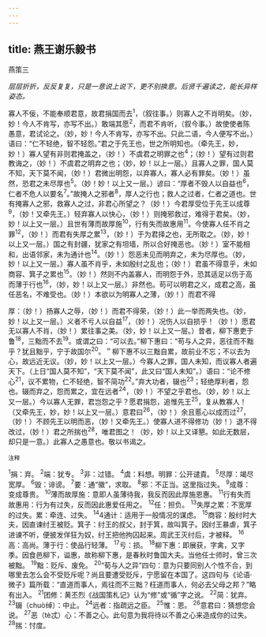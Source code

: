 ```yaml
---
---
---
```

title: 燕王谢乐毅书
---



燕策三

*层层折折，反反复复，只是一意说上说下，更不别换意。后贤千遍读之，能长异样姿态。*

寡人不佞，不能奉顺君意，故君捐国而去<sup>1</sup>，（叙往事。）则寡人之不肖明矣。（妙，妙！今人不肯写，亦写不出。）敢端其愿<sup>2</sup>，而君不肯听，（叙今事。）故使使者陈愚意，君试论之。（妙，妙！今人不肯写，亦写不出。只此二语，今人便写不出。）语曰：“仁不轻绝，智不轻怨。”君之于先王也，世之所明知也。（牵先王，妙，妙！）寡人望有非则君掩盖之，（妙！）不虞君之明罪之也<sup>4</sup>；（妙！）望有过则君教诲之，（妙！）不虞君之明弃之也；（妙，妙！以上一层。）且寡人之罪，国人莫不知，天下莫不闻，（妙！）君微出明怨，以弃寡人，寡人必有罪矣。（妙！）虽然，恐君之未尽厚也<sup>5</sup>。（妙！妙！以上又一层。）谚曰：“厚者不毁人以自益也<sup>6</sup>，仁者不危人以要名<sup>7</sup>。”故掩人之邪者<sup>8</sup>，厚人之行也；救人之过者，仁者之道也。世有掩寡人之邪，救寡人之过，非君心所望之？（妙！）今君厚受位于先王以成尊<sup>9</sup>，（妙！又牵先王。）轻弃寡人以快心，（妙！）则掩邪救过，难得于君矣。（妙，妙！以上又一层。）且世有薄而故厚施<sup>10</sup>，行有失而故惠用<sup>11</sup>。今使寡人任不肖之罪<sup>12</sup>，（妙！）而君有失厚之累<sup>13</sup>，（妙！）于为君择之也，无所取之。（妙，妙！以上又一层。）国之有封疆，犹家之有坦墙，所以合好掩恶也。（妙！）室不能相和，出语邻家，未为通计也<sup>14</sup>。（妙！）怨恶未见而明弃之，未为尽厚也。（妙，妙！以上又一层。）寡人虽不肖乎，未如殷纣之乱也；（妙！）君虽不得意乎，未如商容、箕子之累也<sup>15</sup>。（妙！）然则不内盖寡人，而明怨于外，恐其适足以伤于高而薄于行也<sup>16</sup>，（妙，妙！以上又一层。）非然也。苟可以明君之义，成君之高，虽任恶名，不难受也。（妙！）本欲以为明寡人之薄，（妙！）而君不得

厚：（妙！）扬寡人之辱，（妙！）而君不得荣，（妙！）此一举而两失也。（妙，妙！以上又一层。）义者不亏人以自益<sup>17</sup>，（妙！）况伤人以自损乎！（妙！）愿君无以寡人不肖，（妙！）累往事之美。（妙，妙！以上又一层。）昔者，柳下惠吏于鲁<sup>18</sup>，三黜而不去<sup>19</sup>。或谓之曰：“可以去。”柳下惠曰：“苟与人之异，恶往而不黜乎？犹且黜乎，宁于故国尔<sup>20</sup>。＂柳下惠不以三黜自累，故前业不忘；不以去为心，故远近无议。（妙，妙！以上又一层。）今寡人之罪，国人未知，而议寡人者遍天下。（上日“国人莫不知”，“天下莫不闻”，此又曰“国人未知”。）语曰：“论不修心<sup>21</sup>，议不累物，仁不轻绝，智不简功<sup>22</sup>。”弃大功者，辍也<sup>23</sup>；轻绝厚利者，怨也。辍而弃之，怨而累之，宜在远者<sup>24</sup>，（妙！）不望之乎君也。（妙，妙！以上又一层。）今以寡人无罪，君岂怨之乎？愿君捐怨，追惟先王<sup>25</sup>，复从教寡人！（又牵先王，妙，妙！以上又一层。）意君曰<sup>26</sup>，（妙！）余且慝心以成而过<sup>27</sup>，（妙！）不顾先王以明而恶，（妙！又牵先王。）使寡人进不得修功（妙！）退不得改过，（妙！）君之所揣也<sup>28</sup>，唯君图之！（妙，妙！以上又译懇。如此无数层，却只是一意。）此寡人之愚意也。敬以书谒之。

<sup>注释</sup>

<sup>1</sup>捐：弃。
<sup>2</sup>端：犹专。
<sup>3</sup>非：过错。
<sup>4</sup>虞：料想。明罪：公开谴貴。
<sup>5</sup>尽厚：竭尽宽厚。
<sup>6</sup>毁：诽谤。
<sup>7</sup>要：通“徽”，求取。
<sup>8</sup>邪：不正当。这里指过失。
<sup>9</sup>成尊：变成尊贵。
<sup>10</sup>薄而故厚施：意即人虽薄待我，我反而因此厚施恩惠。
<sup>11</sup>行有失而故惠用：行为有过失，反而因此惠爱任用之。
<sup>12</sup>任：担负。
<sup>13</sup>失厚之累：不宽厚的过失。累：牵连、过失。
<sup>14</sup>4通计：适用于一般情况的谋虑。
<sup>15</sup>商容：殷纣时大夫，因直谏纣王被贬。箕子：纣王的叔父，封于箕，故叫箕子。因纣王暴虐，箕子进谏不听，便披发佯狂为奴，纣王把他拘囚起来。周武王灭纣后，才被释。
<sup>16</sup>高：高尚。薄于行：使品行轻薄。
<sup>17</sup>亏：损。
<sup>18</sup>柳下惠：即展获，字禽，又字季。因食邑柳下，谥惠，故称柳下惠，是春秋时鲁国大夫。当他任士师时，曾三次被黜。
<sup>19</sup>黜：贬斥、废免。
<sup>20</sup>“荀与人之异”四句：意为只要同别人个性不合，到哪里去怎么会不受贬斥呢？尚且要遭受贬斥，宁愿留在本国了。这四句与《论语·微子》篇所载：“直道而事人，焉往而不三黜？枉道而事人，何必去父母之邦？”略有出入。
<sup>21</sup>团修：黄丕烈《战国策札记》认为“修”或“循”字之讹。
<sup>22</sup>简：犹弃。
<sup>23</sup>辍（chuò绰）：中止。
<sup>24</sup>远者：指疏远之臣。
<sup>25</sup>惟：恩。
<sup>26</sup>意君曰：猜想您会说。
<sup>27</sup>恶（tè忒）心：不善之心。此句意为我将待以不善之心来造成你的过失。
<sup>28</sup>揣：忖度。
